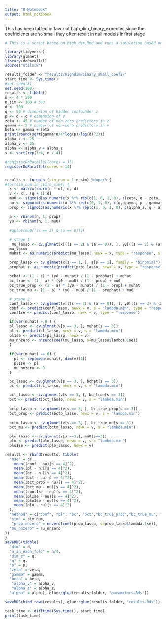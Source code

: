 ```yaml
---
title: "R Notebook"
output: html_notebook
---
```


This has been tabled in favor of high_dim_binary_expected since the coefficients are so small they often result in null models in first stage
```r
# This is a script based on high_dim.Rmd and runs a simulation based on the setup Edward emailed. It includes code to handle null models for the muhat's. This specification often elicits the null model for one or both nuisance functions in the first stage

library(tidyverse)
library(glmnet)
library(doParallel)
source("utils.R")

results_folder <- "results/highdim/binary_small_coef2/"
start_time <- Sys.time()
#set.seed(3)
set.seed(100)
results <- tibble()
n <- 4 * 500
n_sim <- 100 # 500
d <- 100
q <- 50 # dimension of hidden confounder z
p <- d - q # dimension of v
zeta <- 45 # number of non-zero predictors in z
gamma <- 5 # number of non-zero predictors in v
beta <- gamma + zeta
print(round(sqrt(gamma*n/4*log(p)/log(d)^2)))
alpha_z <- 25
alpha_v <- 25
alpha <- alpha_v + alpha_z
s <- sort(rep(1:4, n / 4))

#registerDoParallel(cores = 35)
registerDoParallel(cores = 14)


results <- foreach (sim_num = 1:n_sim) %dopar% {
#for(sim_num in c(1:n_sim)) {
  x <- matrix(rnorm(n * d), n, d)
  v <- x[, (q + 1):d]
  mu0 <- sigmoid(as.numeric(x %*% rep(c(1, 0, 1, 0), c(zeta, q - zeta, gamma, p -gamma)))/sqrt(beta*2/3))
  nu <- sigmoid(as.numeric(x %*% rep(c(0, 1, 0), c(q, gamma, p - gamma)))/sqrt(beta*2/3))
  prop <- sigmoid(as.numeric(x %*% rep(c(1, 0, 1, 0), c(alpha_z, q - alpha_z, alpha_v, p - alpha_v))) / sqrt(4*alpha))
  
  a <- rbinom(n, 1, prop)
  y0 <- rbinom(n, 1, mu0)
  
  #qplot(mu0[((s == 2) & (a == 0))])

  # stage 1
   mu_lasso <- cv.glmnet(x[((s == 2) & (a == 0)), ], y0[((s == 2) & (a == 0))], family = "binomial")
  mu_lasso
  muhat <- as.numeric(predict(mu_lasso, newx = x, type = "response", s = "lambda.min"))
  
  prop_lasso <- cv.glmnet(x[s == 1, ], a[s == 1], family = "binomial")
  prophat <- as.numeric(predict(prop_lasso, newx = x, type = "response", s = "lambda.min"))

  bchat <- (1 - a) * (y0 - muhat) / (1 - prophat) + muhat
  bc_true <- (1 - a) * (y0 - mu0) / (1 - prop) + mu0
  bc_true_prop <- (1 - a) * (y0 - muhat) / (1 - prop) + muhat
  bc_true_mu <- (1 - a) * (y0 - mu0) / (1 - prophat) + mu0

  # stage 2
  conf_lasso <- cv.glmnet(v[((s == 3) & (a == 0)), ], y0[((s == 3) & (a == 0))], family = "binomial")
  conf <- predict(conf_lasso, newx = v, s = "lambda.min", type = "response")
  conf1se <- predict(conf_lasso, newx = v, type = "response")

  if(var(muhat) > 0 ) {
  pl_lasso <- cv.glmnet(v[s == 3, ], muhat[s == 3])
  pl <- predict(pl_lasso, newx = v, s = "lambda.min")
  pl1se <- predict(pl_lasso, newx = v)
  mu_nnzero <- nnzero(coef(mu_lasso, s=mu_lasso$lambda.1se))
  }
  
  if(var(muhat) == 0) {
    pl <- rep(mean(muhat), dim(v)[1])
    pl1se <- pl
    mu_nnzero <- 0
  }

  bc_lasso <- cv.glmnet(v[s == 3, ], bchat[s == 3])
  bc <- predict(bc_lasso, newx = v, s = "lambda.min")

  bct_lasso <- cv.glmnet(v[s == 3, ], bc_true[s == 3])
  bct <- predict(bct_lasso, newx = v, s = "lambda.min")
  
  bctp_lasso <- cv.glmnet(v[s == 3, ], bc_true_prop[s == 3])
  bct_prop <- predict(bctp_lasso, newx = v, s = "lambda.min")
  
  bctm_lasso <- cv.glmnet(v[s == 3, ], bc_true_mu[s == 3])
  bct_mu <- predict(bctm_lasso, newx = v, s = "lambda.min")
  
  plo_lasso <- cv.glmnet(v[s ==3,], mu0[s==3])
  plo <- predict(plo_lasso, newx = v, s = "lambda.min")
  plo1se <- predict(plo_lasso, newx = v)

results <- rbind(results, tibble(
  "mse" = c(
    mean((conf - nu)[s == 4]^2),
    mean((pl - nu)[s == 4]^2),
    mean((bc - nu)[s == 4]^2),
    mean((bct - nu)[s == 4]^2),
    mean((bct_prop - nu)[s == 4]^2),
    mean((bct_mu - nu)[s == 4]^2),
    mean((conf1se - nu)[s == 4]^2),
    mean((pl1se - nu)[s == 4]^2),
    mean((plo1se - nu)[s == 4]^2),
    mean((plo - nu)[s == 4]^2)
  ),
  "method" = c("conf", "pl", "bc", "bct","bc_true_prop","bc_true_mu", "conf1se", "pl1se",  "oracle_plugin_1se","oracle_plugin"),
  "sim" = sim_num,
   "prop_nnzero" = nnzero(coef(prop_lasso, s=prop_lasso$lambda.1se)),
  "mu_nnzero" = mu_nnzero
))
}
saveRDS(tibble(    
  "dim" = d,
  "n_in_each_fold" = n/4,
  "dim_z" = q,
  "q" = q,
  "p" = p,
  "zeta" = zeta,
  "gamma" = gamma,
  "beta" = beta,
   "alpha_v" = alpha_v,
   "alpha_z" = alpha_z,
  "alpha" = alpha), glue::glue(results_folder, "parameters.Rds"))

saveRDS(bind_rows(results), glue::glue(results_folder, "results.Rds"))

task_time <- difftime(Sys.time(), start_time)
print(task_time)


```
